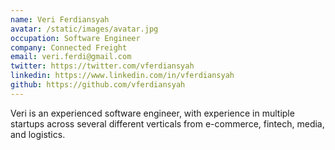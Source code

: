 ```yaml
---
name: Veri Ferdiansyah
avatar: /static/images/avatar.jpg
occupation: Software Engineer
company: Connected Freight
email: veri.ferdi@gmail.com
twitter: https://twitter.com/vferdiansyah
linkedin: https://www.linkedin.com/in/vferdiansyah
github: https://github.com/vferdiansyah
---
```


Veri is an experienced software engineer, with experience in multiple startups across several different verticals
from e-commerce, fintech, media, and logistics.
